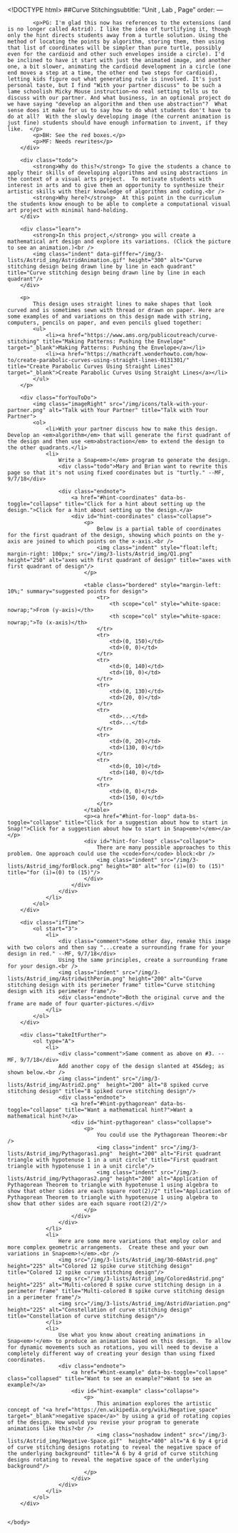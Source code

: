 <!DOCTYPE html>
<html lang="en">
    <head>
        <meta http-equiv="content-type" content="text/html; charset=utf-8" />
        <script type="text/javascript" src="/llab/loader.js"></script>
        <script type="text/javascript" src="/utilities/gifffer.min.js"></script>
        <script type="text/javascript">window.onload = function() {Gifffer();}</script>
        <link rel="stylesheet" type="text/css" href="/css/bjc-gifffer.css">
        <title>Unit 3 Optional Projects, Page 1</title>
    </head>
    
    <body>
        ##Curve Stitchingsubtitle: "Unit , Lab , Page"
order:
---
        <div class="todo">
            <p>PG: I'm glad this now has references to the extensions (and is no longer called Astrid). I like the idea of turtlifying it, though only the hint directs students away from a turtle solution. Using the method of locating the points by algorithm, storing them, then using that list of coordinates will be simpler than pure turtle, possibly even for the cardioid and other such envelopes inside a circle). I'd be inclined to have it start with just the animated image, and another one, a bit slower, animating the cardioid development in a circle (one end moves a step at a time, the other end two steps for cardioid), letting kids figure out what generating rule is involved. It's just personal taste, but I find "With your partner discuss" to be such a lame schoolish Micky Mouse instruction—no real setting tells us to discuss with our partner. And what business, in an optional project do we have saying "develop an algorithm and then use abstraction"?  What sense does it make for us to say how to do what students don't have to do at all?  With the slowly developing image (the current animation is just fine) students should have enough information to invent, if they like.  </p>
            <p>BH: See the red boxes.</p>
            <p>MF: Needs rewrites</p>
        </div>
        
        <div class="todo">
            <strong>Why do this?</strong> To give the students a chance to apply their skills of developing algorithms and using abstractions in the context of a visual arts project.  To motivate students with interest in arts and to give them an opportunity to synthesize their artistic skills with their knowledge of algorithms and coding.<br />
            <strong>Why here?</strong>  At this point in the curriculum the students know enough to be able to complete a computational visual art project with minimal hand-holding.
        </div>		
        
        <div class="learn">
            <strong>In this project,</strong> you will create a mathematical art design and explore its variations. (Click the picture to see an animation.)<br />
            <img class="indent" data-gifffer="/img/3-lists/Astrid_img/AstridAnimation.gif" height="300" alt="Curve stitching design being drawn line by line in each quadrant" title="Curve stitching design being drawn line by line in each quadrant"/>
        </div>
        
        <p>
            This design uses straight lines to make shapes that look curved and is sometimes sewn with thread or drawn on paper. Here are some examples of and variations on this design made with string, computers, pencils on paper, and even pencils glued together:
            <ul>
                <li><a href="https://www.ams.org/publicoutreach/curve-stitching" title="Making Patterns: Pushing the Envelope" target="_blank">Making Patterns: Pushing the Envelope</a></li>
                <li><a href="https://mathcraft.wonderhowto.com/how-to/create-parabolic-curves-using-straight-lines-0131301/" title="Create Parabolic Curves Using Straight Lines" target="_blank">Create Parabolic Curves Using Straight Lines</a></li>
            </ul>
        </p>
         
        <div class="forYouToDo">
            <img class="imageRight" src="/img/icons/talk-with-your-partner.png" alt="Talk with Your Partner" title="Talk with Your Partner">
            <ol>
                <li>With your partner discuss how to make this design.  Develop an <em>algorithm</em> that will generate the first quadrant of the design and then use <em>abstraction</em> to extend the design to the other quadrants.</li>
                <li>
                    Write a Snap<em>!</em> program to generate the design.
                    <div class="todo">Mary and Brian want to rewrite this page so that it's not using fixed coordinates but is "turtly." --MF, 9/7/18</div>
		
		            <div class="endnote">
                        <a href="#hint-coordinates" data-bs-toggle="collapse" title="Click for a hint about setting up the design.">Click for a hint about setting up the design.</a>
                        <div id="hint-coordinates" class="collapse">
                            <p>
                                Below is a partial table of coordinates for the first quadrant of the design, showing which points on the y-axis are joined to which points on the x-axis.<br />
                                <img class="indent" style="float:left; margin-right: 100px;" src="/img/3-lists/Astrid_img/Q1.png"  height="250" alt="axes with first quadrant of design" title="axes with first quadrant of design"/>
                            </p>

                            <table class="bordered" style="margin-left: 10%;" summary="suggested points for design">
                                <tr>
                                    <th scope="col" style="white-space: nowrap;">From (y-axis)</th>
                                    <th scope="col" style="white-space: nowrap;">To (x-axis)</th>
                                </tr>
                                <tr>
                                    <td>(0, 150)</td>
                                    <td>(0, 0)</td>
                                </tr>
                                <tr>
                                    <td>(0, 140)</td>
                                    <td>(10, 0)</td>
                                </tr>
                                <tr>
                                    <td>(0, 130)</td>
                                    <td>(20, 0)</td>
                                </tr>
                                <tr>
                                    <td>...</td>
                                    <td>...</td>
                                </tr>
                                <tr>
                                    <td>(0, 20)</td>
                                    <td>(130, 0)</td>
                                </tr>
                                <tr>
                                    <td>(0, 10)</td>
                                    <td>(140, 0)</td>
                                </tr>
                                <tr>
                                    <td>(0, 0)</td>
                                    <td>(150, 0)</td>
                                </tr>
                            </table>
                            <p><a href="#hint-for-loop" data-bs-toggle="collapse" title="Click for a suggestion about how to start in Snap!">Click for a suggestion about how to start in Snap<em>!</em></a></p>
                            <div id="hint-for-loop" class="collapse">
                                There are many possible approaches to this problem. One approach could use the <code>for</code> block:<br />
                                <img class="indent" src="/img/3-lists/Astrid_img/forBlock.png" height="80" alt="for (i)=(0) to (15)" title="for (i)=(0) to (15)"/>
                            </div>
                        </div>
                    </div>
                </li>
            </ol>
        </div>
        
        <div class="ifTime">
            <ol start="3">
                <li>
                    <div class="comment">Some other day, remake this image with two colors and then say "...create a surrounding frame for your design in red." --MF, 9/7/18</div>
                    Using the same principles, create a surrounding frame for your design.<br />
                    <img class="indent" src="/img/3-lists/Astrid_img/AstridwithPerim.png" height="200" alt="Curve stitching design with its perimeter frame" title="Curve stitching design with its perimeter frame"/>
                    <div class="endnote">Both the original curve and the frame are made of four quarter-pictures.</div>
                </li>
            </ol>
        </div>
        
        <div class="takeItFurther">
            <ol type="A">
                <li>
                    <div class="comment">Same comment as above on #3. --MF, 9/7/18</div>
                    Add another copy of the design slanted at 45&deg; as shown below.<br />
                    <img class="indent" src="/img/3-lists/Astrid_img/Astrid2.png"  height="200" alt="8 spiked curve stitching design" title="8 spiked curve stitching design"/>
                    <div class="endnote">
                        <a href="#hint-pythagorean" data-bs-toggle="collapse" title="Want a mathematical hint?">Want a mathematical hint?</a>
                        <div id="hint-pythagorean" class="collapse">
                        	<p>
                                You could use the Pythagorean Theorem:<br />
                                <img class="indent" src="/img/3-lists/Astrid_img/Pythagoras1.png"  height="200" alt="First quadrant triangle with hypotenuse 1 in a unit circle" title="First quadrant triangle with hypotenuse 1 in a unit circle"/>
                                <img class="indent" src="/img/3-lists/Astrid_img/Pythagoras2.png" height="200" alt="Application of Pythagorean Theorem to triangle with hypotenuse 1 using algebra to show that other sides are each square root(2)/2" title="Application of Pythagorean Theorem to triangle with hypotenuse 1 using algebra to show that other sides are each square root(2)/2"/>
                            </p>
                        </div>
                    </div>
                </li>
                <li>
                    Here are some more variations that employ color and more complex geometric arrangements.  Create these and your own variations in Snap<em>!</em>.<br />
                    <img src="/img/3-lists/Astrid_img/30-60Astrid.png" height="225" alt="Colored 12 spike curve stitching design" title="Colored 12 spike curve stitching design"/>
                    <img src="/img/3-lists/Astrid_img/ColoredAstrid.png" height="225" alt="Multi-colored 8 spike curve stitching design in a perimeter frame" title="Multi-colored 8 spike curve stitching design in a perimeter frame"/>
                    <img src="/img/3-lists/Astrid_img/AstridVariation.png"  height="225" alt="Constellation of curve stitching design" title="Constellation of curve stitching design"/>
                </li>
                <li>
                    Use what you know about creating animations in Snap<em>!</em> to produce an animation based on this design.  To allow for dynamic movements such as rotations, you will need to devise a completely different way of creating your design than using fixed coordinates.  
                    <div class="endnote">
                        <a href="#hint-example" data-bs-toggle="collapse" class="collapsed" title="Want to see an example?">Want to see an example?</a>
                        <div id="hint-example" class="collapse">
                            <p>
                                This animation explores the artistic concept of "<a href="https://en.wikipedia.org/wiki/Negative_space" target="_blank">negative space</a>" by using a grid of rotating copies of the design. How would you revise your program to generate animations like this?<br />
                                <img class="noshadow indent" src="/img/3-lists/Astrid_img/Negative-Space.gif"  height="400" alt="A 6 by 4 grid of curve stitching designs rotating to reveal the negative space of the underlying background" title="A 6 by 4 grid of curve stitching designs rotating to reveal the negative space of the underlying background"/>
                            </p>
                        </div>
                    </div>
                </li>
            </ol>
        </div>
        
        
    </body>
</html>
